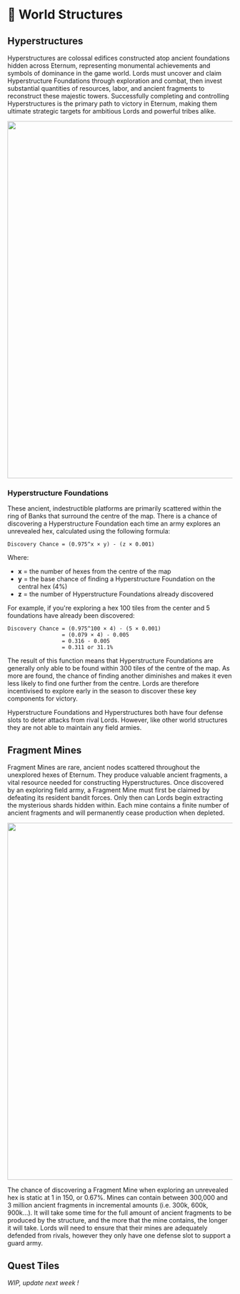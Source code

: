 # 💠 World Structures

## Hyperstructures

Hyperstructures are colossal edifices constructed atop ancient foundations hidden across Eternum, representing
monumental achievements and symbols of dominance in the game world. Lords must uncover and claim Hyperstructure
Foundations through exploration and combat, then invest substantial quantities of resources, labor, and ancient
fragments to reconstruct these majestic towers. Successfully completing and controlling Hyperstructures is the primary
path to victory in Eternum, making them ultimate strategic targets for ambitious Lords and powerful tribes alike.

<img src="/images/buildings/construction/hyperstructure.png" width="800" />

### Hyperstructure Foundations

These ancient, indestructible platforms are primarily scattered within the ring of Banks that surround the centre of the
map. There is a chance of discovering a Hyperstructure Foundation each time an army explores an unrevealed hex,
calculated using the following formula:

```
Discovery Chance = (0.975^x × y) - (z × 0.001)
```

Where:

- **x** = the number of hexes from the centre of the map
- **y** = the base chance of finding a Hyperstructure Foundation on the central hex (4%)
- **z** = the number of Hyperstructure Foundations already discovered

For example, if you're exploring a hex 100 tiles from the center and 5 foundations have already been discovered:

```
Discovery Chance = (0.975^100 × 4) - (5 × 0.001)
                 = (0.079 × 4) - 0.005
                 = 0.316 - 0.005
                 = 0.311 or 31.1%
```

The result of this function means that Hyperstructure Foundations are generally only able to be found within 300 tiles
of the centre of the map. As more are found, the chance of finding another diminishes and makes it even less likely to
find one further from the centre. Lords are therefore incentivised to explore early in the season to discover these key
components for victory.

Hyperstructure Foundations and Hyperstructures both have four defense slots to deter attacks from rival Lords. However,
like other world structures they are not able to maintain any field armies.

## Fragment Mines

Fragment Mines are rare, ancient nodes scattered throughout the unexplored hexes of Eternum. They produce valuable
ancient fragments, a vital resource needed for constructing Hyperstructures. Once discovered by an exploring field army,
a Fragment Mine must first be claimed by defeating its resident bandit forces. Only then can Lords begin extracting the
mysterious shards hidden within. Each mine contains a finite number of ancient fragments and will permanently cease
production when depleted.

<img src="/images/buildings/construction/fragment-mine.png" width="800" />

The chance of discovering a Fragment Mine when exploring an unrevealed hex is static at 1 in 150, or 0.67%. Mines can
contain between 300,000 and 3 million ancient fragments in incremental amounts (i.e. 300k, 600k, 900k…). It will take
some time for the full amount of ancient fragments to be produced by the structure, and the more that the mine contains,
the longer it will take. Lords will need to ensure that their mines are adequately defended from rivals, however they
only have one defense slot to support a guard army.

## Quest Tiles

_WIP, update next week !_
